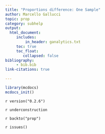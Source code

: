 ```yaml
---
title: "Proportions difference: One Sample"
author: Marcello Gallucci 
topic: prop
category: subhelp
output: 
  html_document:
     includes:
         in_header: ganalytics.txt
     toc: true
     toc_float:
        collapsed: false
bibliography: 
     - bib.bib
link-citations: true
        
---
```



```r
library(mcdocs)
mcdocs_init()
```

`r version("0.2.6")`

`r underconstruction`


`r backto("prop")`

`r issues()`
